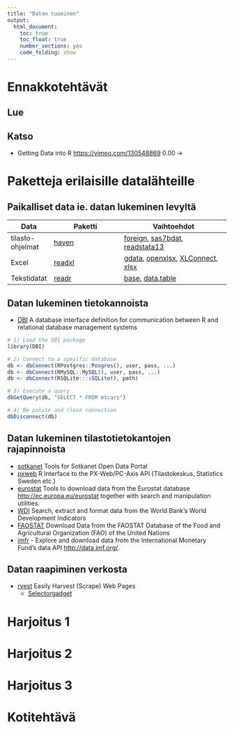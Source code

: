 ```yaml
---
title: "Datan tuominen"
output: 
  html_document: 
    toc: true
    toc_float: true
    number_sections: yes
    code_folding: show
---
```



# Ennakkotehtävät


## Lue


## Katso


- Getting Data into R <https://vimeo.com/130548869> 0.00 -> 

# Paketteja erilaisille datalähteille

## Paikalliset data ie. datan lukeminen levyltä

| Data | Paketti | Vaihtoehdot |
| ---  | ------  | ---------   |
| tilasto-ohjelmat   | [haven]()  | [foreign](), [sas7bdat](), [readstata13]() |
| Excel               | [readxl]() | [gdata](), [openxlsx](), [XLConnect](), [xlsx]() |
| Tekstidatat         | [readr]()  | [base](), [data.table]() |


## Datan lukeminen tietokannoista

- [DBI](https://cran.r-project.org/web/packages/DBI/index.html) A database interface definition for communication between R and relational database management systems



```r
# 1) Load the DBI package
library(DBI)

# 2) Connect to a spesific database
db <- dbConnect(RPostgres::Posgres(), user, pass, ...)
db <- dbConnect(RMySQL::MySQL(), user, pass, ...)
db <- dbConnect(RSQLite::::SQLite(), path)

# 3) Execute a query
dbGetQuery(db, "SELECT * FROM mtcars")

# 4) Be polite and close connection
dbDisconnect(db)
```





## Datan lukeminen tilastotietokantojen rajapinnoista

- [sotkanet](https://cran.r-project.org/web/packages/sotkanet/index.html) Tools for Sotkanet Open Data Portal
- [pxweb](https://cran.r-project.org/web/packages/pxweb/index.html) R Interface to the PX-Web/PC-Axis API (Tilastokeskus, Statistics Sweden etc.)
- [eurostat](https://cran.r-project.org/web/packages/eurostat/index.html) Tools to download data from the Eurostat database <http://ec.europa.eu/eurostat> together with search and manipulation utilities.
- [WDI](https://cran.r-project.org/web/packages/WDI/index.html) Search, extract and format data from the World Bank's World Development Indicators
- [FAOSTAT](https://cran.r-project.org/web/packages/FAOSTAT/index.html) Download Data from the FAOSTAT Database of the Food and Agricultural Organization (FAO) of the United Nations
- [imfr](https://cran.r-project.org/web/packages/imfr/index.html) - Explore and download data from the International Monetary Fund's data API <http://data.imf.org/>.


## Datan raapiminen verkosta

- [rvest](https://cran.r-project.org/web/packages/rvest/index.html) Easily Harvest (Scrape) Web Pages
    - [Selectorgadget](https://cran.r-project.org/web/packages/rvest/vignettes/selectorgadget.html)


# Harjoitus 1


# Harjoitus 2


# Harjoitus 3


# Kotitehtävä
